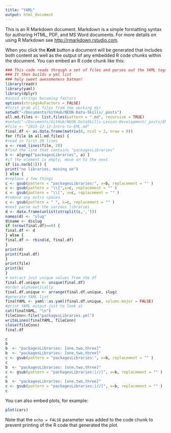 ```yaml
---
title: "YAML"
output: html_document
---
```


This is an R Markdown document. Markdown is a simple formatting syntax for authoring HTML, PDF, and MS Word documents. For more details on using R Markdown see <http://rmarkdown.rstudio.com>.

When you click the **Knit** button a document will be generated that includes both content as well as the output of any embedded R code chunks within the document. You can embed an R code chunk like this:

```r
### This code reads through a set of files and parses out the YAML tags
### It then builds a yml list
### holy sweet awesomeness batman!
library(readr)
library(yaml)
library(dplyr)
#avoid strings becoming factors
options(stringsAsFactors = FALSE)
#first grab all files from the working dir
setwd("~/Documents/GitHub/NEON-Data-Skills/_posts")
all.md.files <- list.files(pattern = ".md", recursive = TRUE)
#setwd("~/Documents/GitHub/NEON-DataSkills-Lesson-Development/_posts/EML")
#file <- "2015-12-12-Intro-to-EML.md"
final.df <- as.data.frame(matrix(0, ncol = 2, nrow = 0))
for (file in all.md.files) {
#read in first 20 lines
a <- read_lines(file, 20)
#find the line that contains "packagesLibraries"
b <- a[grep("packagesLibraries", a) ]
#if the element is empty, move on to the next
if (is.na(b[1])) {
print("no libraries, moving on")
} else {
#replace a few things
c <- gsub(pattern = "packagesLibraries:", x=b, replacement = "" )
c <- gsub(pattern = "\\]",x=c, replacement = "" )
c <- gsub(pattern = "\\[", x=c, replacement = "" )
#remove any extra spaces
c <- gsub(pattern = " ", x=c, replacement = "" )
#next parse out the various libraries
d <- data.frame(unlist(strsplit(c,',')))
names(d) <- "slug"
d$name <- d$slug
if (nrow(final.df)==0) {
final.df <- d
} else {
final.df <- rbind(d, final.df)
}
print(d)
print(final.df)
}
print(file)
print(b)
}
# extract just unique values from the df
final.df.unique <- unique(final.df)
#order alphabetically
final.df.unique <- arrange(final.df.unique, slug)
#generate YAML list
finalYAML <- yaml::as.yaml(final.df.unique, column.major = FALSE)
#print YAML output just to look at
cat(finalYAML, "\n")
fileConn<-file("packagesLibraries.yml")
writeLines(finalYAML, fileConn)
close(fileConn)
final.df

c
b
b  <- "packagesLibraries: [one,two,three]"
b  <- "packagesLibraries: [one,two,three]"
c <- gsub(pattern = "packagesLibraries:", x=b, replacement = "" )
c
b  <- "packagesLibraries: [one,two,three]"
c <- gsub(pattern = "packagesLibraries:|//]", x=b, replacement = "" )
c
b  <- "packagesLibraries: [one,two,three]"
c <- gsub(pattern = "packagesLibraries:|//]", x=b, replacement = "" )
c

```

You can also embed plots, for example:

```r
plot(cars)
```

Note that the `echo = FALSE` parameter was added to the code chunk to prevent printing of the R code that generated the plot.
